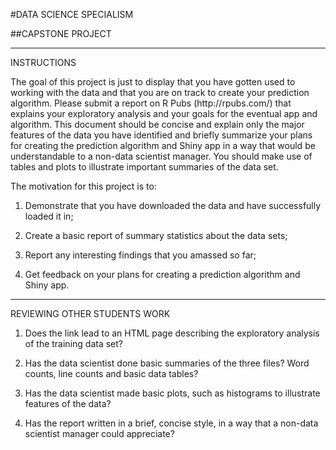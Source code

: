 #DATA SCIENCE SPECIALISM

##CAPSTONE PROJECT

--------------------------------------

INSTRUCTIONS

The goal of this project is just to display that you have gotten used to working with the data and that you are on 
track to create your prediction algorithm. Please submit a report on R Pubs (http://rpubs.com/) that explains your
exploratory analysis and your goals for the eventual app and algorithm. This document should be concise and explain 
only the major features of the data you have identified and briefly summarize your plans for creating the prediction 
algorithm and Shiny app in a way that would be understandable to a non-data scientist manager. You should make use 
of tables and plots to illustrate important summaries of the data set. 

The motivation for this project is to: 

1. Demonstrate that you have downloaded the data and have successfully loaded it in;

2. Create a basic report of summary statistics about the data sets;

3. Report any interesting findings that you amassed so far;

4. Get feedback on your plans for creating a prediction algorithm and Shiny app.

----------------------------------------

REVIEWING OTHER STUDENTS WORK

1.  Does the link lead to an HTML page describing the exploratory analysis of the training data set?
    
2.  Has the data scientist done basic summaries of the three files? Word counts, line counts and basic data tables?
    
3.  Has the data scientist made basic plots, such as histograms to illustrate features of the data?
    
4.  Has the report written in a brief, concise style, in a way that a non-data scientist manager could appreciate?
    
    
    
